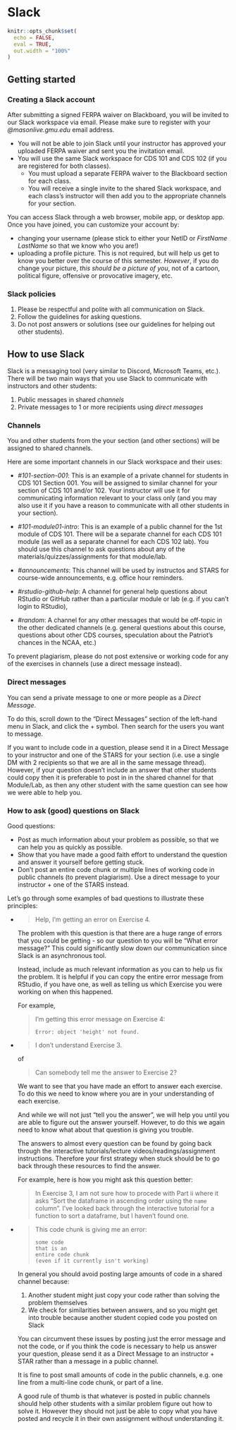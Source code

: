 # Slack

```r
knitr::opts_chunk$set(
  echo = FALSE,
  eval = TRUE,
  out.width = "100%"
)
```

## Getting started 

### Creating a Slack account

After submitting a signed FERPA waiver on Blackboard, you will be invited to our Slack workspace via email. Please make sure to register with your *@masonlive.gmu.edu* email address.

* You will not be able to join Slack until your instructor has approved your uploaded FERPA waiver and sent you the invitation email.
* You will use the same Slack workspace for CDS 101 and CDS 102 (if you are registered for both classes). 
  * You must upload a separate FERPA waiver to the Blackboard section for each class.
  * You will receive a single invite to the shared Slack workspace, and each class's instructor will then add you to the appropriate channels for your section.
  
You can access Slack through a web browser, mobile app, or desktop app. Once you have joined, you can customize your account by:

* changing your username (please stick to either your NetID or *FirstName LastName* so that we know who you are!)
* uploading a profile picture. This is not required, but will help us get to know you better over the course of this semester. *However*, if you do change your picture, *this should be a picture of you*, not of a cartoon, political figure, offensive or provocative imagery, etc.

### Slack policies

1. Please be respectful and polite with all communication on Slack.
2. Follow the guidelines for asking questions.
3. Do not post answers or solutions (see our guidelines for helping out other students).

## How to use Slack

Slack is a messaging tool (very similar to Discord, Microsoft Teams, etc.). There will be two main ways that you use Slack to communicate with instructors and other students:

1. Public messages in shared *channels*
2. Private messages to 1 or more recipients using *direct messages*

### Channels

You and other students from the your section (and other sections) will be assigned to shared channels.

Here are some important channels in our Slack workspace and their uses:

* *#101-section-001*: This is an example of a private channel for students in CDS 101 Section 001. You will be assigned to similar channel for your section of CDS 101 and/or 102. Your instructor will use it for communicating information relevant to your class only (and you may also use it if you have a reason to communicate with all other students in your section).

* *#101-module01-intro*: This is an example of a public channel for the 1st module of CDS 101. There will be a separate channel for each CDS 101 module (as well as a separate channel for each CDS 102 lab). You should use this channel to ask questions about any of the materials/quizzes/assignments for that module/lab.

* *#announcements*: This channel will be used by instructos and STARS for course-wide announcements, e.g. office hour reminders.

* *#rstudio-github-help*: A channel for general help questions about RStudio or GitHub rather than a particular module or lab (e.g. if you can't login to RStudio),

* *#random*: A channel for any other messages that would be off-topic in the other dedicated channels (e.g. general questions about this course, questions about other CDS courses, speculation about the Patriot's chances in the NCAA, etc.)

To prevent plagiarism, please do not post extensive or working code for any of the exercises in channels (use a direct message instead).

### Direct messages

You can send a private message to one or more people as a *Direct Message*.

To do this, scroll down to the "Direct Messages" section of the left-hand menu in Slack, and click the + symbol. Then search for the users you want to message.

If you want to include code in a question, please send it in a Direct Message to your instructor and one of the STARS for your section (i.e. use a single DM with 2 recipients so that we are all in the same message thread). However, if your question doesn't include an answer that other students could copy then it is preferable to post in in the shared channel for that Module/Lab, as then any other student with the same question can see how we were able to help you.

### How to ask (good) questions on Slack {#asking-questions}

Good questions:

* Post as much information about your problem as possible, so that we can help you as quickly as possible.
* Show that you have made a good faith effort to understand the question and answer it yourself before getting stuck.
* Don't post an entire code chunk or multiple lines of working code in public channels (to prevent plagiarism). Use a direct message to your instructor + one of the STARS instead.

Let's go through some examples of bad questions to illustrate these principles:

* > Help, I'm getting an error on Exercise 4.

  The problem with this question is that there are a huge range of errors that you could be getting - so our question to you will be "What error message?" This could significantly slow down our communication since Slack is an asynchronous tool.
  
  Instead, include as much relevant information as you can to help us fix the problem. It is helpful if you can copy the entire error message from RStudio, if you have one, as well as telling us which Exercise you were working on when this happened.
  
  For example,
  
  > I'm getting this error message on Exercise 4:
  >
  > `Error: object 'height' not found.`

* > I don't understand Exercise 3.

  of

  > Can somebody tell me the answer to Exercise 2?
  
  We want to see that you have made an effort to answer each exercise. To do this we need to know where you are in your understanding of each exercise.
  
  And while we will not just "tell you the answer", we will help you until you are able to figure out the answer yourself. However, to do this we again need to know what about that question is giving you trouble.
  
  The answers to almost every question can be found by going back through the interactive tutorials/lecture videos/readings/assignment instructions. Therefore your first strategy when stuck should be to go back through these resources to find the answer.
  
  For example, here is how you might ask this question better:
  
  > In Exercise 3, I am not sure how to procede with Part ii where it asks "Sort the dataframe in ascending order using the `name` column". I've looked back through the interactive tutorial for a function to sort a dataframe, but I haven't found one.

* > This code chunk is giving me an error:
  > ```
  > some code
  > that is an
  > entire code chunk
  > (even if it currently isn't working)
  > ```
  
  In general you should avoid posting large amounts of code in a shared channel because:
  
  1. Another student might just copy your code rather than solving the problem themselves
  2. We check for similarities between answers, and so you might get into trouble because another student copied code you posted on Slack
  
  You can circumvent these issues by posting just the error message and not the code, or if you think the code is necessary to help us answer your question, please send it as a Direct Message to an instructor + STAR rather than a message in a public channel.

  It is fine to post small amounts of code in the public channels, e.g. one line from a multi-line code chunk, or part of a line.
  
  A good rule of thumb is that whatever is posted in public channels should help other students with a similar problem figure out how to solve it. However they should not just be able to copy what you have posted and recycle it in their own assignment without understanding it.

<!-- ### How to answer questions on Slack {#answering-questions} -->

<!-- ... -->

<!-- ### Useful Slack formatting -->


<!-- ### Slack etiquette -->


<!-- ### Using Slack efficiently -->


